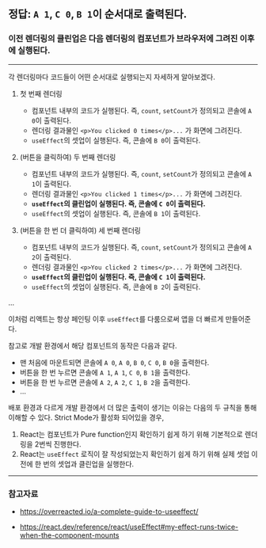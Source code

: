 
## 정답: `A 1`, `C 0`, `B 1`이 순서대로 출력된다.

<Counter />

### 이전 렌더링의 클린업은 다음 렌더링의 컴포넌트가 브라우저에 그려진 이후에 실행된다.

---

각 렌더링마다 코드들이 어떤 순서대로 실행되는지 자세하게 알아보겠다.

1. 첫 번째 렌더링

   - 컴포넌트 내부의 코드가 실행된다. 즉, `count`, `setCount`가 정의되고 콘솔에 `A 0`이 출력된다.
   - 렌더링 결과물인 `<p>You clicked 0 times</p>...` 가 화면에 그려진다.
   - `useEffect`의 셋업이 실행된다. 즉, 콘솔에 `B 0`이 출력된다.

2. (버튼을 클릭하여) 두 번째 렌더링

   - 컴포넌트 내부의 코드가 실행된다. 즉, `count`, `setCount`가 정의되고 콘솔에 `A 1`이 출력된다.
   - 렌더링 결과물인 `<p>You clicked 1 times</p>...` 가 화면에 그려진다.
   - **`useEffect`의 클린업이 실행된다. 즉, 콘솔에 `C 0`이 출력된다.**
   - `useEffect`의 셋업이 실행된다. 즉, 콘솔에 `B 1`이 출력된다.

3. (버튼을 한 번 더 클릭하여) 세 번째 렌더링

   - 컴포넌트 내부의 코드가 실행된다. 즉, `count`, `setCount`가 정의되고 콘솔에 `A 2`이 출력된다.
   - 렌더링 결과물인 `<p>You clicked 2 times</p>...` 가 화면에 그려진다.
   - **`useEffect`의 클린업이 실행된다. 즉, 콘솔에 `C 1`이 출력된다.**
   - `useEffect`의 셋업이 실행된다. 즉, 콘솔에 `B 2`이 출력된다.

...

이처럼 리액트는 항상 페인팅 이후 `useEffect`를 다룸으로써 앱을 더 빠르게 만들어준다.

참고로 개발 환경에서 해당 컴포넌트의 동작은 다음과 같다.

- 맨 처음에 마운트되면 콘솔에 `A 0`, `A 0`, `B 0`, `C 0`, `B 0`을 출력한다.
- 버튼을 한 번 누르면 콘솔에 `A 1`, `A 1`, `C 0`, `B 1`을 출력한다.
- 버튼을 한 번 누르면 콘솔에 `A 2`, `A 2`, `C 1`, `B 2`을 출력한다.
- ...

배포 환경과 다르게 개발 환경에서 더 많은 출력이 생기는 이유는 다음의 두 규칙을 통해 이해할 수 있다. Strict Mode가 활성화 되어있을 경우,

1. React는 컴포넌트가 Pure function인지 확인하기 쉽게 하기 위해 기본적으로 렌더링을 2번씩 진행한다.
2. React는 `useEffect` 로직이 잘 작성되었는지 확인하기 쉽게 하기 위해 실제 셋업 이전에 한 번의 셋업과 클린업을 실행한다.

---

### 참고자료

- https://overreacted.io/a-complete-guide-to-useeffect/

- https://react.dev/reference/react/useEffect#my-effect-runs-twice-when-the-component-mounts

